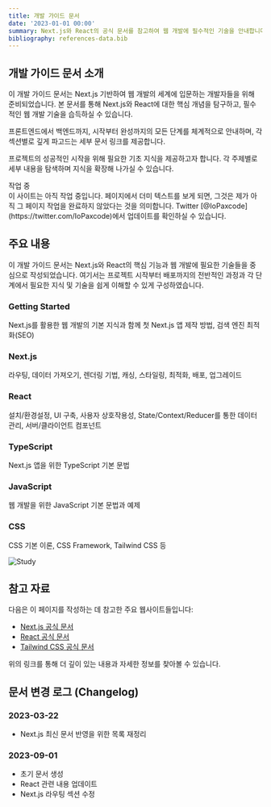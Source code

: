 ```yaml
---
title: 개발 가이드 문서
date: '2023-01-01 00:00'
summary: Next.js와 React의 공식 문서를 참고하여 웹 개발에 필수적인 기술을 안내합니다.
bibliography: references-data.bib
---
```


## 개발 가이드 문서 소개 

이 개발 가이드 문서는 Next.js 기반하여 웹 개발의 세계에 입문하는 개발자들을 위해 준비되었습니다. 본 문서를 통해 Next.js와 React에 대한 핵심 개념을 탐구하고, 필수적인 웹 개발 기술을 습득하실 수 있습니다.

프론트엔드에서 백엔드까지, 시작부터 완성까지의 모든 단계를 체계적으로 안내하며, 각 섹션별로 깊게 파고드는 세부 문서 링크를 제공합니다.


프로젝트의 성공적인 시작을 위해 필요한 기초 지식을 제공하고자 합니다. 각 주제별로 세부 내용을 탐색하며 지식을 확장해 나가실 수 있습니다.


<Callout>
<div className="flex items-center">
  <span className="mr-2"><ShieldAlert /></span>
  <span>작업 중</span>
</div>
이 사이트는 아직 작업 중입니다. 페이지에서 더미 텍스트를 보게 되면, 그것은 제가 아직 그 페이지 작업을 완료하지 않았다는 것을 의미합니다. Twitter [@IoPaxcode](https://twitter.com/IoPaxcode)에서 업데이트를 확인하실 수 있습니다.

</Callout>


## 주요 내용

이 개발 가이드 문서는 Next.js와 React의 핵심 기능과 웹 개발에 필요한 기술들을 중심으로 작성되었습니다. 여기서는 프로젝트 시작부터 배포까지의 전반적인 과정과 각 단계에서 필요한 지식 및 기술을 쉽게 이해할 수 있게 구성하였습니다.

<div className="grid sm:grid-cols-2 gap-4 mt-3">

<Card href="/docs/getting-started/nextjs-foundation">

### Getting Started

Next.js를 활용한 웹 개발의 기본 지식과 함께 첫 Next.js 앱 제작 방법, 검색 엔진 최적화(SEO)

</Card>

<Card href="/docs/nextjs">

### Next.js

라우팅, 데이터 가져오기, 렌더링 기법, 캐싱, 스타일링, 최적화, 배포, 업그레이드

</Card>

<Card href="/docs/react/learn/overview">

### React

설치/환경설정, UI 구축, 사용자 상호작용성, State/Context/Reducer를 통한 데이터 관리, 서버/클라이언트 컴포넌트

</Card>



<Card href="/docs/typescript" disabled>

### TypeScript

Next.js 앱을 위한 TypeScript 기본 문법

</Card>

<Card href="/docs/javascript" disabled>

### JavaScript

웹 개발을 위한 JavaScript 기본 문법과 예제

</Card>

<Card href="/docs/css" disabled>

### CSS

CSS 기본 이론, CSS Framework, Tailwind CSS 등

</Card>

</div>

<div style={{ textAlign: "center" }}>
    <img src="/static/illustration/work-from-home-2.svg" alt="Study" />
</div>


## 참고 자료

다음은 이 페이지를 작성하는 데 참고한 주요 웹사이트들입니다:

- [Next.js 공식 문서](https://nextjs.org/docs)
- [React 공식 문서](https://react.dev/blog/2023/03/16/introducing-react-dev)
- [Tailwind CSS 공식 문서](https://tailwindcss.com/docs)

위의 링크를 통해 더 깊이 있는 내용과 자세한 정보를 찾아볼 수 있습니다.


## 문서 변경 로그 (Changelog)

### 2023-03-22
- Next.js 최신 문서 반영을 위한 목록 재정리

### 2023-09-01
- 초기 문서 생성
- React 관련 내용 업데이트
- Next.js 라우팅 섹션 수정
